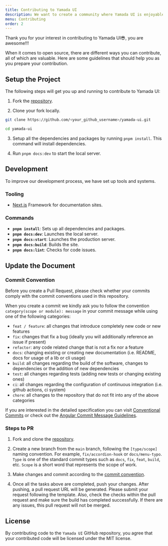 ```yaml
---
title: Contributing to Yamada UI
description: We want to create a community where Yamada UI is enjoyable and educational for anyone and everyone.
menu: Contributing
order: 2
---
```


Thank you for your interest in contributing to Yamada UI😎, you are awesome!!!

When it comes to open source, there are different ways you can contribute, all of which are valuable. Here are some guidelines that should help you as you prepare your contribution.

## Setup the Project

The following steps will get you up and running to contribute to Yamada UI:

1. Fork the [repository](https://github.com/yamada-ui/yamada-ui).

2. Clone your fork locally.

```sh
git clone https://github.com/<your_github_username>/yamada-ui.git

cd yamada-ui
```

3. Setup all the dependencies and packages by running `pnpm install`. This command will install dependencies.

4. Run `pnpm docs:dev` to start the local server.

## Development

To improve our development process, we have set up tools and systems.

### Tooling

- [Next.js](https://nextjs.org/) Framework for documentation sites.

### Commands

- **`pnpm install`**: Sets up all dependencies and packages.
- **`pnpm docs:dev`**: Launches the local server.
- **`pnpm docs:start`**: Launches the production server.
- **`pnpm docs:build`**: Builds the site.
- **`pnpm docs:lint`**: Checks for code issues.

## Update the Document

### Commit Convention

Before you create a Pull Request, please check whether your commits comply with
the commit conventions used in this repository.

When you create a commit we kindly ask you to follow the convention
`category(scope or module): message` in your commit message while using one of
the following categories:

- `feat / feature`: all changes that introduce completely new code or new features
- `fix`: changes that fix a bug (ideally you will additionally reference an issue if present)
- `refactor`: any code related change that is not a fix nor a feature
- `docs`: changing existing or creating new documentation (i.e. README, docs for usage of a lib or cli usage)
- `build`: all changes regarding the build of the software, changes to dependencies or the addition of new dependencies
- `test`: all changes regarding tests (adding new tests or changing existing ones)
- `ci`: all changes regarding the configuration of continuous integration (i.e. github actions, ci system)
- `chore`: all changes to the repository that do not fit into any of the above categories

If you are interested in the detailed specification you can visit
[Conventional Commits](https://www.conventionalcommits.org) or check out the
[Angular Commit Message Guidelines](https://github.com/angular/angular/blob/22b96b9/CONTRIBUTING.md#-commit-message-guidelines).

### Steps to PR

1. Fork and clone the [repository](https://github.com/yamada-ui/yamada-ui).

2. Create a new branch from the `main` branch, following the `[type/scope]` naming convention. For example, `fix/accordion-hook` or `docs/menu-typo`. `Type` is one of the standard commit types such as `docs`, `fix`, `feat`, `build`, etc. `Scope` is a short word that represents the scope of work.

3. Make changes and commit according to the [commit convention](#commit-convention).

4. Once all the tasks above are completed, push your changes. After pushing, a pull request URL will be generated. Please submit your request following the template. Also, check the checks within the pull request and make sure the build has completed successfully. If there are any issues, this pull request will not be merged.

## License

By contributing code to the `Yamada UI` GitHub repository, you agree that your contributed code will be licensed under the MIT license.
